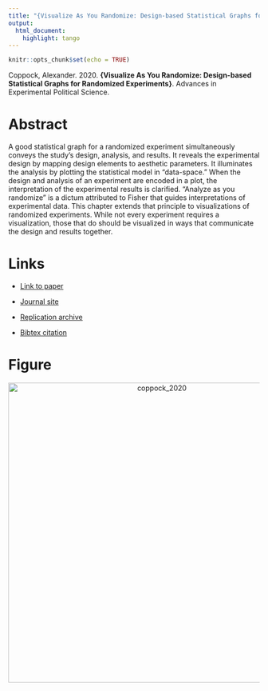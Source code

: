 ```yaml
---
title: "{Visualize As You Randomize: Design-based Statistical Graphs for Randomized Experiments}"
output:
  html_document:
    highlight: tango
---
```


```r
knitr::opts_chunk$set(echo = TRUE)
```

Coppock, Alexander. 2020. <b>{Visualize As You Randomize: Design-based Statistical Graphs for Randomized Experiments}</b>. Advances in Experimental Political Science.

# Abstract
A good statistical graph for a randomized experiment simultaneously conveys the study's design, analysis, and results. It reveals the experimental design by mapping design elements to aesthetic parameters. It illuminates the analysis by plotting the statistical model in "data-space." When the design and analysis of an experiment are encoded in a plot, the interpretation of the experimental results is clarified. "Analyze as you randomize" is a dictum attributed to Fisher that guides interpretations of experimental data. This chapter extends that principle to visualizations of randomized experiments. While not every experiment requires a visualization, those that do should be visualized in ways that communicate the design and results together.

# Links
 - <a href='coppock_2020.pdf' target='_blank'>Link to paper</a>
 - <a href='https://doi.org/10.1017/9781108777919.022'target='_blank'>Journal site</a>
 - <a href='https://doi.org/10.7910/DVN/VE6VSR'target='_blank'>Replication archive</a>


 - <a href='coppock_2020.txt'target='_blank'>Bibtex citation</a>

# Figure
<center><img src="display_figures/coppock_2020_display.png" alt="coppock_2020" width="600"></center>